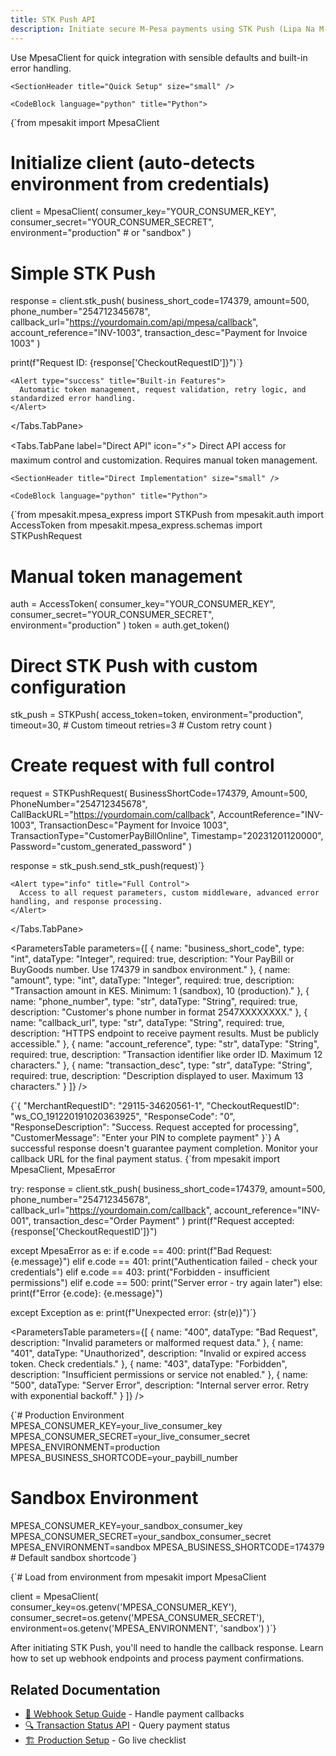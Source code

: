 ```yaml
---
title: STK Push API
description: Initiate secure M-Pesa payments using STK Push (Lipa Na M-Pesa Online)
---
```



<SectionHeader 
  subtitle="Initiate secure M-Pesa payments using STK Push (Lipa Na M-Pesa Online). This triggers a payment prompt on the user's phone to enter their M-Pesa PIN."
  gradient={true}
  size="large"
/>

<Tabs defaultValue={0}>
  <Tabs.TabPane label="MpesaClient" icon="🚀">
    <Alert type="info" title="Recommended Approach">
      Use MpesaClient for quick integration with sensible defaults and built-in error handling.
    </Alert>

    <SectionHeader title="Quick Setup" size="small" />
    
    <CodeBlock language="python" title="Python">
{`from mpesakit import MpesaClient

# Initialize client (auto-detects environment from credentials)
client = MpesaClient(
    consumer_key="YOUR_CONSUMER_KEY",
    consumer_secret="YOUR_CONSUMER_SECRET",
    environment="production"  # or "sandbox"
)

# Simple STK Push
response = client.stk_push(
    business_short_code=174379,
    amount=500,
    phone_number="254712345678",
    callback_url="https://yourdomain.com/api/mpesa/callback",
    account_reference="INV-1003",
    transaction_desc="Payment for Invoice 1003"
)

print(f"Request ID: {response['CheckoutRequestID']}")`}
    </CodeBlock>

    <Alert type="success" title="Built-in Features">
      Automatic token management, request validation, retry logic, and standardized error handling.
    </Alert>
  </Tabs.TabPane>

  <Tabs.TabPane label="Direct API" icon="⚡">
    <Alert type="warning" title="Advanced Usage">
      Direct API access for maximum control and customization. Requires manual token management.
    </Alert>

    <SectionHeader title="Direct Implementation" size="small" />
    
    <CodeBlock language="python" title="Python">
{`from mpesakit.mpesa_express import STKPush
from mpesakit.auth import AccessToken
from mpesakit.mpesa_express.schemas import STKPushRequest

# Manual token management
auth = AccessToken(
    consumer_key="YOUR_CONSUMER_KEY",
    consumer_secret="YOUR_CONSUMER_SECRET",
    environment="production"
)
token = auth.get_token()

# Direct STK Push with custom configuration
stk_push = STKPush(
    access_token=token,
    environment="production",
    timeout=30,  # Custom timeout
    retries=3    # Custom retry count
)

# Create request with full control
request = STKPushRequest(
    BusinessShortCode=174379,
    Amount=500,
    PhoneNumber="254712345678",
    CallBackURL="https://yourdomain.com/callback",
    AccountReference="INV-1003",
    TransactionDesc="Payment for Invoice 1003",
    TransactionType="CustomerPayBillOnline",
    Timestamp="20231201120000",
    Password="custom_generated_password"
)

response = stk_push.send_stk_push(request)`}
    </CodeBlock>

    <Alert type="info" title="Full Control">
      Access to all request parameters, custom middleware, advanced error handling, and response processing.
    </Alert>
  </Tabs.TabPane>
</Tabs>

<SectionHeader title="Parameters" size="small" />

<ParametersTable 
  parameters={[
    {
      name: "business_short_code",
      type: "int",
      dataType: "Integer",
      required: true,
      description: "Your PayBill or BuyGoods number. Use 174379 in sandbox environment."
    },
    {
      name: "amount",
      type: "int", 
      dataType: "Integer",
      required: true,
      description: "Transaction amount in KES. Minimum: 1 (sandbox), 10 (production)."
    },
    {
      name: "phone_number",
      type: "str",
      dataType: "String", 
      required: true,
      description: "Customer's phone number in format 2547XXXXXXXX."
    },
    {
      name: "callback_url",
      type: "str",
      dataType: "String",
      required: true, 
      description: "HTTPS endpoint to receive payment results. Must be publicly accessible."
    },
    {
      name: "account_reference",
      type: "str",
      dataType: "String",
      required: true,
      description: "Transaction identifier like order ID. Maximum 12 characters."
    },
    {
      name: "transaction_desc", 
      type: "str",
      dataType: "String",
      required: true,
      description: "Description displayed to user. Maximum 13 characters."
    }
  ]}
/>

<SectionHeader title="Success Response" size="small" />

<CodeBlock language="json" title="JSON Response">
{`{
  "MerchantRequestID": "29115-34620561-1",
  "CheckoutRequestID": "ws_CO_191220191020363925",
  "ResponseCode": "0",
  "ResponseDescription": "Success. Request accepted for processing",
  "CustomerMessage": "Enter your PIN to complete payment"
}`}
</CodeBlock>

<Alert type="success" title="Success Response">
  A successful response doesn't guarantee payment completion. Monitor your callback URL for the final payment status.
</Alert>

<SectionHeader title="Error Handling" size="small" />

<CodeBlock language="python" title="Python">
{`from mpesakit import MpesaClient, MpesaError

try:
    response = client.stk_push(
        business_short_code=174379,
        amount=500,
        phone_number="254712345678",
        callback_url="https://yourdomain.com/callback",
        account_reference="INV-001",
        transaction_desc="Order Payment"
    )
    print(f"Request accepted: {response['CheckoutRequestID']}")
    
except MpesaError as e:
    if e.code == 400:
        print(f"Bad Request: {e.message}")
    elif e.code == 401:
        print("Authentication failed - check your credentials")
    elif e.code == 403:
        print("Forbidden - insufficient permissions")
    elif e.code == 500:
        print("Server error - try again later")
    else:
        print(f"Error {e.code}: {e.message}")

except Exception as e:
    print(f"Unexpected error: {str(e)}")`}
</CodeBlock>

<SectionHeader title="Common Error Codes" size="small" />

<ParametersTable 
  parameters={[
    {
      name: "400",
      dataType: "Bad Request",
      description: "Invalid parameters or malformed request data."
    },
    {
      name: "401", 
      dataType: "Unauthorized",
      description: "Invalid or expired access token. Check credentials."
    },
    {
      name: "403",
      dataType: "Forbidden", 
      description: "Insufficient permissions or service not enabled."
    },
    {
      name: "500",
      dataType: "Server Error",
      description: "Internal server error. Retry with exponential backoff."
    }
  ]}
/>

<SectionHeader title="Environment Configuration" size="small" />

<CodeBlock language="bash" title="Environment Setup">
{`# Production Environment
MPESA_CONSUMER_KEY=your_live_consumer_key
MPESA_CONSUMER_SECRET=your_live_consumer_secret
MPESA_ENVIRONMENT=production
MPESA_BUSINESS_SHORTCODE=your_paybill_number

# Sandbox Environment  
MPESA_CONSUMER_KEY=your_sandbox_consumer_key
MPESA_CONSUMER_SECRET=your_sandbox_consumer_secret
MPESA_ENVIRONMENT=sandbox
MPESA_BUSINESS_SHORTCODE=174379  # Default sandbox shortcode`}
</CodeBlock>

<CodeBlock language="python" title="Loading from Environment">
{`# Load from environment
from mpesakit import MpesaClient

client = MpesaClient(
    consumer_key=os.getenv('MPESA_CONSUMER_KEY'),
    consumer_secret=os.getenv('MPESA_CONSUMER_SECRET'),
    environment=os.getenv('MPESA_ENVIRONMENT', 'sandbox')
)`}
</CodeBlock>

<SectionHeader title="Next Steps" size="small" />

<Alert type="info" title="What's Next?">
  After initiating STK Push, you'll need to handle the callback response. Learn how to set up webhook endpoints and process payment confirmations.
</Alert>

## Related Documentation

- [📡 Webhook Setup Guide](/docs/webhooks) - Handle payment callbacks
- [🔍 Transaction Status API](/docs/transaction-status) - Query payment status
- [🏗️ Production Setup](/docs/production) - Go live checklist